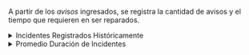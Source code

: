 A partir de los _avisos_ ingresados, se registra la cantidad de avisos y el tiempo que requieren en ser reparados.

<details className="override-info">
<summary>Incidentes Registrados Históricamente</summary>
<div>

Este gráfico muestra los incidentes diariamente reportados por medio de [Avisos](/docs/products/corrective_maintenance/actions/create_notification).  

<div className="margin-left--lg">

![data](/img/productos_es/product_report_03a.png)

</div>

El [filtro](#filters) de _fecha_ permite ajustar o extender el periodo de tiempo mostrado en pantalla.


</div>
</details>

<details className="override-info">
<summary>Promedio Duración de Incidentes</summary>
<div>

El (A) _promedio de duración de inicidentes_ es el tiempo entre que se manda el [aviso](/docs/products/corrective_maintenance/actions/create_notification) y el [trabajo es recepcionado](/docs/products/corrective_maintenance/actions/wo_validate).

Se pueden, además, visualizar los promedios de duración según la (B) [_categoría_](/docs/products/corrective_maintenance/master_data/equipment_category) o (C) [_sector de equipamiento_](/docs/products/corrective_maintenance/master_data/equipment_sector). 

<div className="margin-left--lg">

![data](/img/productos_es/product_report_03b.png)

</div>
<br/>

</div>
</details>

